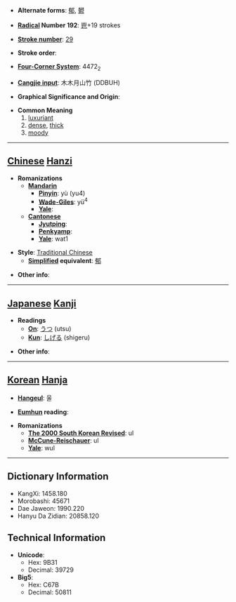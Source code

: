 * '''Alternate forms''': [[郁]], [[鬰]]

* '''[[Wiktionary:Chinese radical index| Radical]] Number 192''': [[Wiktionary:Chinese radical index 鬯|鬯]]+19 strokes

* '''[[Wiktionary:Chinese total strokes index|Stroke number]]''': [[Wiktionary:Chinese total strokes index 29|29]]

* '''Stroke order''': 

* '''[[Wiktionary:Chinese four corner index|Four-Corner System]]''': 4472<sub>2</sub>

* '''[[Wiktionary:Chinese Cangjie index|Cangjie input]]''': 木木月山竹 (DDBUH)

* '''Graphical Significance and Origin''': 

* '''Common Meaning'''
*#[[luxuriant]]
*# [[dense]], [[thick]]
*# [[moody]]


----

== [[Chinese]] [[Hanzi]] ==

* '''Romanizations'''
** '''[[Mandarin]]'''
*** '''[[Pinyin]]''': yù (yu4)
*** '''[[Wade-Giles]]''': yü<sup>4</sup>
*** '''[[Yale]]''': 
** '''[[Cantonese]]'''
*** '''[[Jyutping]]''':
*** '''[[Penkyamp]]''': 
*** '''[[Yale]]''': wat1

* '''Style''': [[Traditional Chinese]] 
** '''[[Simplified Chinese|Simplified]] equivalent''': [[郁]]

* '''Other info''': 

----

== [[Japanese]] [[Kanji]] ==

* '''Readings'''
** '''[[On]]''': [[うつ]] (utsu)
** '''[[Kun]]''': [[しげる]] (shigeru)

* '''Other info''':  

----

== [[Korean]] [[Hanja]] ==

* '''[[Hangeul]]''': 울

* '''[[Eumhun]] reading''': 

* '''Romanizations'''
** '''[[The 2000 South Korean Revised Romanization|The 2000 South Korean Revised]]''': ul
** '''[[McCune-Reischauer]]''': ul
** '''[[Yale]]''': wul

----

== Dictionary Information ==

* KangXi: 1458.180
* Morobashi: 45671
* Dae Jaweon: 1990.220
* Hanyu Da Zidian: 20858.120

== Technical Information ==

* '''Unicode''':
** Hex: 9B31
** Decimal: 39729
* '''Big5''':
** Hex: C67B
** Decimal: 50811